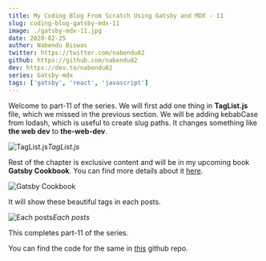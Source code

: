 ```yaml
---
title: My Coding Blog From Scratch Using Gatsby and MDX - 11
slug: coding-blog-gatsby-mdx-11
image: ./gatsby-mdx-11.jpg
date: 2020-02-25
author: Nabendu Biswas
twitter: https://twitter.com/nabendu82
github: https://github.com/nabendu82
dev: https://dev.to/nabendu82
series: Gatsby-mdx
tags: ['gatsby', 'react', 'javascript']
---
```


Welcome to part-11 of the series. We will first add one thing in **TagList.js** file, which we missed in the previous section. We will be adding kebabCase from lodash, which is useful to create slug paths. It changes something like **the web dev** to **the-web-dev**.

![TagList.js](https://ik.imagekit.io/thewebdev/thewebdev/11/1_lGgHhEmJN.png)*TagList.js*

Rest of the chapter is exclusive content and will be in my upcoming book **Gatsby Cookbook**. You can find more details about it [here](https://dev.to/nabendu82/my-one-year-of-work-gatsby-cookbook-3651).

<div className={styles.image__small}>

![Gatsby Cookbook](https://res.cloudinary.com/dxkxvfo2o/image/upload/v1589892514/Gatsby_rnjo2t.png)

</div>

It will show these beautiful tags in each posts.

![Each posts](https://ik.imagekit.io/thewebdev/thewebdev/11/20_a73Y_Idz6.png)*Each posts*

This completes part-11 of the series.

You can find the code for the same in [this](https://github.com/nabendu82/thewebdev-public) github repo.
